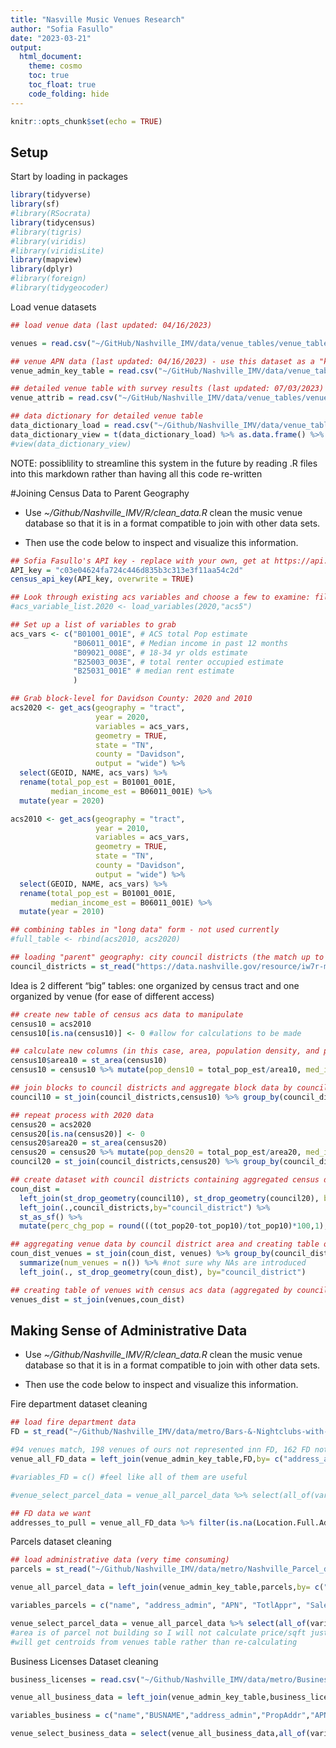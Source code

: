 ```yaml
---
title: "Nasville Music Venues Research"
author: "Sofia Fasullo"
date: "2023-03-21"
output: 
  html_document:
    theme: cosmo
    toc: true
    toc_float: true
    code_folding: hide
---
```


```r
knitr::opts_chunk$set(echo = TRUE)
```

## Setup

Start by loading in packages
```r
library(tidyverse)
library(sf)
#library(RSocrata)
library(tidycensus)
#library(tigris)
#library(viridis)
#library(viridisLite)
library(mapview)
library(dplyr)
#library(foreign)
#library(tidygeocoder)
```
Load venue datasets
```r
## load venue data (last updated: 04/16/2023)

venues = read.csv("~/GitHub/Nashville_IMV/data/venue_tables/venue_table_filled_4_16.csv") %>% st_as_sf( coords = c("x","y"), remove = FALSE,crs= 4269)

## venue APN data (last updated: 04/16/2023) - use this dataset as a "key" for all tabular joins
venue_admin_key_table = read.csv("~/GitHub/Nashville_IMV/data/venue_tables/simple_table_4_16.csv")

## detailed venue table with survey results (last updated: 07/03/2023)
venue_attrib = read.csv("~/GitHub/Nashville_IMV/data/venue_tables/venue_table_detailed_7_3.csv")

## data dictionary for detailed venue table
data_dictionary_load = read.csv("~/Github/Nashville_IMV/data/venue_tables/data_dictionary_venue_detailed_7_3.csv", header=F)
data_dictionary_view = t(data_dictionary_load) %>% as.data.frame() %>% mutate(col_name=V1,col_definition=V2,survey_question=V3) %>% select(-c(V1,V2,V3))
#view(data_dictionary_view)

```


NOTE: possiblility to streamline this system in the future by reading .R files into this markdown rather than having all this code re-written

#Joining Census Data to Parent Geography

- Use *~/Github/Nashville_IMV/R/clean_data.R* clean the music venue database so that it is in a format compatible to join with other data sets. 

- Then use the code below to inspect and visualize this information.

```r
## Sofia Fasullo's API key - replace with your own, get at https://api.census.gov/data/key_signup.html
API_key = "c03e04624fa724c446d835b3c313e3f11aa54c2d" 
census_api_key(API_key, overwrite = TRUE)

## Look through existing acs variables and choose a few to examine: filter geography to block group
#acs_variable_list.2020 <- load_variables(2020,"acs5")

## Set up a list of variables to grab
acs_vars <- c("B01001_001E", # ACS total Pop estimate
              "B06011_001E", # Median income in past 12 months
              "B09021_008E", # 18-34 yr olds estimate
              "B25003_003E", # total renter occupied estimate
              "B25031_001E" # median rent estimate
              )

## Grab block-level for Davidson County: 2020 and 2010
acs2020 <- get_acs(geography = "tract",
                   year = 2020,
                   variables = acs_vars,
                   geometry = TRUE,
                   state = "TN",
                   county = "Davidson",
                   output = "wide") %>%
  select(GEOID, NAME, acs_vars) %>%
  rename(total_pop_est = B01001_001E,
         median_income_est = B06011_001E) %>%
  mutate(year = 2020)

acs2010 <- get_acs(geography = "tract",
                   year = 2010,
                   variables = acs_vars,
                   geometry = TRUE,
                   state = "TN",
                   county = "Davidson",
                   output = "wide") %>%
  select(GEOID, NAME, acs_vars) %>%
  rename(total_pop_est = B01001_001E,
         median_income_est = B06011_001E) %>%
  mutate(year = 2010)

## combining tables in "long data" form - not used currently
#full_table <- rbind(acs2010, acs2020)
```

```r
## loading "parent" geography: city council districts (the match up to census block boundaries and )
council_districts = st_read("https://data.nashville.gov/resource/iw7r-m8qr.geojson") %>% select(council_district, geometry) %>% st_transform(crs=4269)
```

Idea is 2 different "big" tables: one organized by census tract and one organized by venue (for ease of different access)

```r
## create new table of census acs data to manipulate
census10 = acs2010
census10[is.na(census10)] <- 0 #allow for calculations to be made

## calculate new columns (in this case, area, population density, and preparation to calculate average median income)
census10$area10 = st_area(census10)
census10 = census10 %>% mutate(pop_dens10 = total_pop_est/area10, med_incxpop = median_income_est*total_pop_est)

## join blocks to council districts and aggregate block data by council districts
council10 = st_join(council_districts,census10) %>% group_by(council_district) %>% summarize(tot_pop10 = sum(total_pop_est), avg_med_inc10 = (sum(med_incxpop)/tot_pop10), avg_dens10 = mean(pop_dens10)*2590000) #I made distance in square miles, not meters (that's the *2590000)

## repeat process with 2020 data
census20 = acs2020
census20[is.na(census20)] <- 0
census20$area20 = st_area(census20)
census20 = census20 %>% mutate(pop_dens20 = total_pop_est/area20, med_incxpop = median_income_est*total_pop_est)
council20 = st_join(council_districts,census20) %>% group_by(council_district) %>% summarize(tot_pop20 = sum(total_pop_est), avg_med_inc20 = (sum(med_incxpop)/tot_pop20), avg_dens20 = mean(pop_dens20)*2590000)

## create dataset with council districts containing aggregated census data from both years AND further calculated columns (percent change population, percent change average median income, percent change in population density)
coun_dist = 
  left_join(st_drop_geometry(council10), st_drop_geometry(council20), by="council_district") %>%
  left_join(.,council_districts,by="council_district") %>%
  st_as_sf() %>% 
  mutate(perc_chg_pop = round(((tot_pop20-tot_pop10)/tot_pop10)*100,1), perc_chg_med_inc = round(((avg_med_inc20-avg_med_inc10)/avg_med_inc10)*100,1), perc_chg_dens = round(((avg_dens20-avg_dens10)/avg_dens10)*100,1))
```

```r
## aggregating venue data by council district area and creating table of council districts with census acs and venue data
coun_dist_venues = st_join(coun_dist, venues) %>% group_by(council_district) %>% 
  summarize(num_venues = n()) %>% #not sure why NAs are introduced
  left_join(., st_drop_geometry(coun_dist), by="council_district")
```

```r
## creating table of venues with census acs data (aggregated by council districts) added on
venues_dist = st_join(venues,coun_dist)
```

## Making Sense of Administrative Data

- Use *~/Github/Nashville_IMV/R/clean_data.R* clean the music venue database so that it is in a format compatible to join with other data sets. 

- Then use the code below to inspect and visualize this information.

Fire department dataset cleaning
```r
## load fire department data
FD = st_read("~/Github/Nashville_IMV/data/metro/Bars-&-Nightclubs-with-Occupant-Loads_2023-03-24_131105.csv")

#94 venues match, 198 venues of ours not represented inn FD, 162 FD not represented in venues
venue_all_FD_data = left_join(venue_admin_key_table,FD,by= c("address_admin"="Location.Name","APN"="Location.Property.Tax.ID")) %>% unique()

#variables_FD = c() #feel like all of them are useful

#venue_select_parcel_data = venue_all_parcel_data %>% select(all_of(variables_parcels)) 

## FD data we want
addresses_to_pull = venue_all_FD_data %>% filter(is.na(Location.Full.Address)) %>% select(APN,address_admin)
```


Parcels dataset cleaning
```r
## load administrative data (very time consuming)
parcels = st_read("~/Github/Nashville_IMV/data/metro/Nashville_Parcel_data.shp") %>% st_transform(4269)

venue_all_parcel_data = left_join(venue_admin_key_table,parcels,by= c("address_admin"="PropAddr","APN")) %>% unique()

variables_parcels = c("name", "address_admin", "APN", "TotlAppr", "SalePrice", "Acres", "FinishArea", "LUDesc", "Owner", "geometry")

venue_select_parcel_data = venue_all_parcel_data %>% select(all_of(variables_parcels)) %>% mutate(Area_sqft = Acres*43560)
#area is of parcel not building so I will not calculate price/sqft just yet
#will get centroids from venues table rather than re-calculating
```

Business Licenses Dataset cleaning
```r
business_licenses = read.csv("~/Github/Nashville_IMV/data/metro/Business_Property.csv")

venue_all_business_data = left_join(venue_admin_key_table,business_licenses,by="APN")

variables_business = c("name","BUSNAME","address_admin","PropAddr","APN","BUSTYPE","OWNER","APPRVALUE","ASSDVALUE")

venue_select_business_data = select(venue_all_business_data,all_of(variables_business))
```

